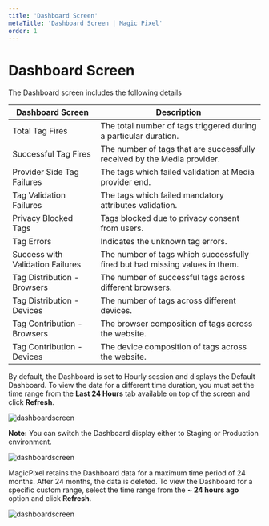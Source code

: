 ---
title: 'Dashboard Screen'
metaTitle: 'Dashboard Screen | Magic Pixel'
order: 1
---

# Dashboard Screen

The Dashboard screen includes the following details

| Dashboard Screen      | Description |
| ----------- | ----------- |
|Total Tag Fires      | The total number of tags triggered during a particular duration. |
| Successful Tag Fires   | The number of tags that are successfully received by the Media provider.  |
| Provider Side Tag Failures | The tags which failed validation at Media provider end. |
| Tag Validation Failures | The tags which failed mandatory attributes validation.|
| Privacy Blocked Tags | Tags blocked due to privacy consent from users. |
| Tag Errors | Indicates the unknown tag errors. |
| Success with Validation Failures | The number of tags which successfully fired but had missing values in them. |
| Tag Distribution - Browsers | The number of successful tags across different browsers. |
| Tag Distribution - Devices | The number of tags across different devices. |
| Tag Contribution - Browsers | The browser composition of tags across the website. |
| Tag Contribution - Devices | The device composition of tags across the website. |

By default, the Dashboard is set to Hourly session and displays the Default Dashboard. To view the data for a different time duration, you must set the time range from the **Last 24 Hours** tab available on top of the screen and click **Refresh**.

![dashboardscreen](/images/dashboardimages/dashboardscreen.png)

**Note:** You can switch the Dashboard display either to Staging or Production environment.

![dashboardscreen](/images/dashboardimages/dashboardenvironment.png)

MagicPixel retains the Dashboard data for a maximum time period of 24 months. After 24 months, the data is deleted. To view the Dashboard for a specific custom range, select the time range from the **~ 24 hours ago** option and click **Refresh**.

![dashboardscreen](/images/dashboardimages/dashboardtimerange.png)